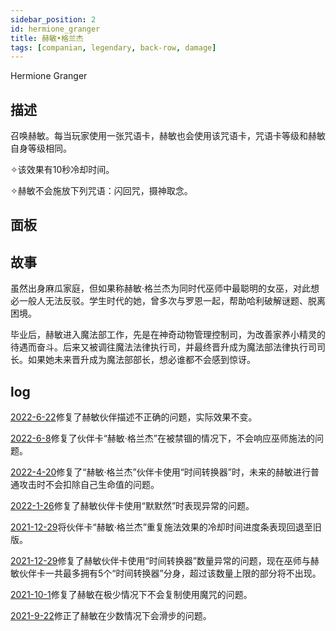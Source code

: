 ```yaml
---
sidebar_position: 2
id: hermione_granger
title: 赫敏•格兰杰
tags: [companian, legendary, back-row, damage]
---
```


Hermione Granger

<!--truncate-->



<CardBasics cardKey={id}/>


## 描述

召唤赫敏。每当玩家使用一张咒语卡，赫敏也会使用该咒语卡，咒语卡等级和赫敏自身等级相同。

✧该效果有10秒冷却时间。

✧赫敏不会施放下列咒语：闪回咒，摄神取念。

## 面板


<LevelComponent/>


<CardDynamicTable cardKey={id}/>


<CardComplexTable cardKey={id}/>


## 故事

虽然出身麻瓜家庭，但如果称赫敏·格兰杰为同时代巫师中最聪明的女巫，对此想必一般人无法反驳。学生时代的她，曾多次与罗恩一起，帮助哈利破解谜题、脱离困境。

毕业后，赫敏进入魔法部工作，先是在神奇动物管理控制司，为改善家养小精灵的待遇而奋斗。后来又被调往魔法法律执行司，并最终晋升成为魔法部法律执行司司长。如果她未来晋升成为魔法部部长，想必谁都不会感到惊讶。

## log

[2022-6-22](/blog/220622-update-annc#fix)修复了赫敏伙伴描述不正确的问题，实际效果不变。

[2022-6-8](/blog/220608-update-annc#fix)修复了伙伴卡“赫敏·格兰杰”在被禁锢的情况下，不会响应巫师施法的问题。

[2022-4-20](/blog/220420-update-annc#fix)修复了“赫敏·格兰杰”伙伴卡使用“时间转换器”时，未来的赫敏进行普通攻击时不会扣除自己生命值的问题。

[2022-1-26](/blog/220126-update-annc#fix)修复了赫敏伙伴卡使用“默默然”时表现异常的问题。

[2021-12-29](/blog/211229-update-annc#optimization)将伙伴卡“赫敏·格兰杰”重复施法效果的冷却时间进度条表现回退至旧版。

[2021-12-29](/blog/211229-update-annc#fix)修复了赫敏伙伴卡使用“时间转换器”数量异常的问题，现在巫师与赫敏伙伴卡一共最多拥有5个“时间转换器”分身，超过该数量上限的部分将不出现。

[2021-10-1](/blog/211001-update-annc#fix)修复了赫敏在极少情况下不会复制使用魔咒的问题。

[2021-9-22](/blog/210922-update-annc#fix)修正了赫敏在少数情况下会滑步的问题。